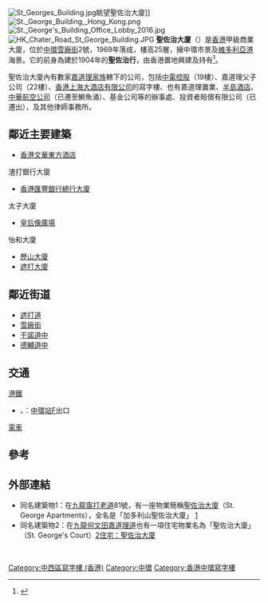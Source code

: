 {{Coord|22.2820531|114.1589713|source:GoogleMaps|display=title}}
{{noteTA
|1=zh-hant:聖佐治大廈; zh-hans:圣佐治大厦;
}}
<!--
{{Otheruses|subject=位於[[中環|中環]][[雪廠街|雪廠街]]的聖佐治大廈|other=位於[[何文田|何文田]][[嘉道理道|嘉道理道]]的聖佐治大廈|聖佐治大廈 (九龍)}}
-->
[[File:St_Georges_Building.jpg|thumb]]眺望聖佐治大廈]]
[[File:St._George_Building,_Hong_Kong.png|thumb]]
[[File:St._George's_Building_Office_Lobby_2016.jpg|thumb]]
[[File:HK_Chater_Road_St_George_Building.JPG|thumb]]
'''聖佐治大廈'''（{{lang-en|St. George's Building}}）是[[香港|香港]]甲級商業大廈，位於[[中環|中環]][[雪廠街|雪廠街]]2號，1969年落成，樓高25層，擁中環市景及[[維多利亞港|維多利亞港]]海景。它的前身為建於1904年的'''聖佐治行'''，由香港置地興建及持有<ref>{{cite web|url= https://www.hongkongheritage.org/HKHeritageDocuments/4th%20Issue%2C%202014/EN_pnp_2014_4.pdf|title=從一二建築看香港蛻變|publisher= Past & Present - Hong Kong Heritage Project|date=2020}}</ref>。

聖佐治大廈內有數家[[嘉道理家族|嘉道理家族]]轄下的公司，包括[[中電控股|中電控股]]（19樓）、嘉道理父子公司（22樓）、[[香港上海大酒店有限公司|香港上海大酒店有限公司]]的寫字樓、也有嘉道理置業、[[半島酒店|半島酒店]]、[[中華航空公司|中華航空公司]]（已遷至鰂魚涌）、基金公司等的辦事處、投資者賠償有限公司（已遷出），及其他律師事務所。

==鄰近主要建築==
*[[香港文華東方酒店|香港文華東方酒店]]
渣打銀行大廈
*[[香港匯豐銀行總行大廈|香港匯豐銀行總行大廈]]
太子大廈
*[[皇后像廣場|皇后像廣場]]
怡和大廈
*[[歷山大廈|歷山大廈]]
*[[遮打大廈|遮打大廈]]

==鄰近街道==
* [[遮打道|遮打道]]
* [[雪廠街|雪廠街]]
* [[干諾道中|干諾道中]]
* [[德輔道中|德輔道中]]

==交通==
;[[港鐵|港鐵]]
*{{港鐵路線標誌|ISL}}、{{港鐵路線標誌|TWL}}：[[中環站|中環站]]F出口
;[[香港電車|電車]]

==參考==
{{reflist}}

==外部連結==
{{commonscat|St George's Building}}
*同名建築物1：在[[九龍|九龍]][[窩打老道|窩打老道]]81號，有一座物業簡稱[[聖佐治大廈_(九龍)|聖佐治大廈]]（St. George Apartments），全名是「加多利山聖佐治大廈」 [http://www.centamap.com/scripts/centamap2.asp?lg=B5&cx=836374&cy=820504&zm=2&mx=836374&my=820504&ms=2&sx=836374&sy=820504&ss=0&sl=&vm=&lb=&ly=]
*同名建築物2：在[[九龍|九龍]][[何文田|何文田]][[嘉道理道|嘉道理道]]也有一項住宅物業名為「聖佐治大廈」（St. George's Court）[http://www.centamap.com/scripts/centamap2.asp?lg=B5&cx=836143&cy=820271&zm=3&mx=836143&my=820271&ms=2&sx=&sy=&ss=0&sl=&vm=&lb=&ly=][http://hk.realestate.yahoo.com/estate.html?c=3474 住宅：聖佐治大廈]

<br>
{{HK-buil-stub}}

[[Category:中西區寫字樓_(香港)|Category:中西區寫字樓 (香港)]]
[[Category:中環|Category:中環]]
[[Category:香港中環寫字樓|Category:香港中環寫字樓]]